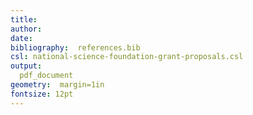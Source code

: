 ```yaml
---
title:
author:
date:
bibliography:  references.bib
csl: national-science-foundation-grant-proposals.csl
output:
  pdf_document
geometry:  margin=1in
fontsize: 12pt
---
```

